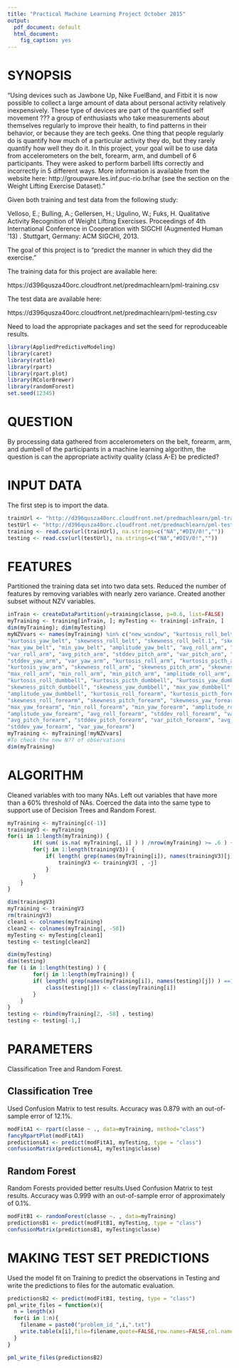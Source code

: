 ```yaml
---
title: "Practical Machine Learning Project October 2015"
output:
  pdf_document: default
  html_document:
    fig_caption: yes
---
```



# SYNOPSIS

"Using devices such as Jawbone Up, Nike FuelBand, and Fitbit it is now possible to collect a large amount of data about personal activity relatively inexpensively. These type of devices are part of the quantified self movement ??? a group of enthusiasts who take measurements about themselves regularly to improve their health, to find patterns in their behavior, or because they are tech geeks. One thing that people regularly do is quantify how much of a particular activity they do, but they rarely quantify how well they do it. In this project, your goal will be to use data from accelerometers on the belt, forearm, arm, and dumbell of 6 participants. They were asked to perform barbell lifts correctly and incorrectly in 5 different ways. More information is available from the website here: http://groupware.les.inf.puc-rio.br/har (see the section on the Weight Lifting Exercise Dataset)."

Given both training and test data from the following study:

Velloso, E.; Bulling, A.; Gellersen, H.; Ugulino, W.; Fuks, H. Qualitative Activity Recognition of Weight Lifting Exercises. Proceedings of 4th International Conference in Cooperation with SIGCHI (Augmented Human '13) . Stuttgart, Germany: ACM SIGCHI, 2013.

The goal of this project is to "predict the manner in which they did the exercise."

The training data for this project are available here:

https://d396qusza40orc.cloudfront.net/predmachlearn/pml-training.csv

The test data are available here:

https://d396qusza40orc.cloudfront.net/predmachlearn/pml-testing.csv

Need to load the appropriate packages and set the seed for reproduceable results.

```r
library(AppliedPredictiveModeling)
library(caret)
library(rattle)
library(rpart)
library(rpart.plot)
library(RColorBrewer)
library(randomForest)
set.seed(12345)
```

# QUESTION

By processing data gathered from accelerometers on the belt, forearm, arm, and dumbell of the participants in a machine learning algorithm, the question is can the appropriate activity quality (class A-E) be predicted?

# INPUT DATA
The first step is to import the data.

```r
trainUrl <- "http://d396qusza40orc.cloudfront.net/predmachlearn/pml-training.csv"
testUrl <- "http://d396qusza40orc.cloudfront.net/predmachlearn/pml-testing.csv"
training <- read.csv(url(trainUrl), na.strings=c("NA","#DIV/0!",""))
testing <- read.csv(url(testUrl), na.strings=c("NA","#DIV/0!",""))
```
# FEATURES
Partitioned the training data set into two data sets. Reduced the number of features by removing variables with nearly zero variance. Created another subset without NZV variables.

```r
inTrain <- createDataPartition(y=training$classe, p=0.6, list=FALSE)
myTraining <- training[inTrain, ]; myTesting <- training[-inTrain, ]
dim(myTraining); dim(myTesting)
myNZVvars <- names(myTraining) %in% c("new_window", "kurtosis_roll_belt", "kurtosis_picth_belt",
"kurtosis_yaw_belt", "skewness_roll_belt", "skewness_roll_belt.1", "skewness_yaw_belt",
"max_yaw_belt", "min_yaw_belt", "amplitude_yaw_belt", "avg_roll_arm", "stddev_roll_arm",
"var_roll_arm", "avg_pitch_arm", "stddev_pitch_arm", "var_pitch_arm", "avg_yaw_arm",
"stddev_yaw_arm", "var_yaw_arm", "kurtosis_roll_arm", "kurtosis_picth_arm",
"kurtosis_yaw_arm", "skewness_roll_arm", "skewness_pitch_arm", "skewness_yaw_arm",
"max_roll_arm", "min_roll_arm", "min_pitch_arm", "amplitude_roll_arm", "amplitude_pitch_arm",
"kurtosis_roll_dumbbell", "kurtosis_picth_dumbbell", "kurtosis_yaw_dumbbell", "skewness_roll_dumbbell",
"skewness_pitch_dumbbell", "skewness_yaw_dumbbell", "max_yaw_dumbbell", "min_yaw_dumbbell",
"amplitude_yaw_dumbbell", "kurtosis_roll_forearm", "kurtosis_picth_forearm", "kurtosis_yaw_forearm",
"skewness_roll_forearm", "skewness_pitch_forearm", "skewness_yaw_forearm", "max_roll_forearm",
"max_yaw_forearm", "min_roll_forearm", "min_yaw_forearm", "amplitude_roll_forearm",
"amplitude_yaw_forearm", "avg_roll_forearm", "stddev_roll_forearm", "var_roll_forearm",
"avg_pitch_forearm", "stddev_pitch_forearm", "var_pitch_forearm", "avg_yaw_forearm",
"stddev_yaw_forearm", "var_yaw_forearm")
myTraining <- myTraining[!myNZVvars]
#To check the new N?? of observations
dim(myTraining)

```
# ALGORITHM
Cleaned variables with too many NAs. Left out variables that have more than a 60% threshold of NAs. Coerced the data into the same type to support use of Decision Trees and Random Forest.

```r
myTraining <- myTraining[c(-1)]
trainingV3 <- myTraining 
for(i in 1:length(myTraining)) { 
        if( sum( is.na( myTraining[, i] ) ) /nrow(myTraining) >= .6 ) { 
        for(j in 1:length(trainingV3)) {
            if( length( grep(names(myTraining[i]), names(trainingV3)[j]) ) ==1)  { 
                trainingV3 <- trainingV3[ , -j] 
            }   
        } 
    }
}

dim(trainingV3)
myTraining <- trainingV3
rm(trainingV3)
clean1 <- colnames(myTraining)
clean2 <- colnames(myTraining[, -58]) 
myTesting <- myTesting[clean1]
testing <- testing[clean2]

dim(myTesting)
dim(testing)
for (i in 1:length(testing) ) {
        for(j in 1:length(myTraining)) {
        if( length( grep(names(myTraining[i]), names(testing)[j]) ) ==1)  {
            class(testing[j]) <- class(myTraining[i])
        }      
    }      
}
testing <- rbind(myTraining[2, -58] , testing) 
testing <- testing[-1,]
```

# PARAMETERS
Classification Tree and Random Forest.

## Classification Tree
Used Confusion Matrix to test results. Accuracy was 0.879 with an out-of-sample error of 12.1%.
```r
modFitA1 <- rpart(classe ~ ., data=myTraining, method="class")
fancyRpartPlot(modFitA1)
predictionsA1 <- predict(modFitA1, myTesting, type = "class")
confusionMatrix(predictionsA1, myTesting$classe)
```
## Random Forest
Random Forests provided better results.Used Confusion Matrix to test results. Accuracy was 0.999 with an out-of-sample error of approximately of 0.1%.

```r
modFitB1 <- randomForest(classe ~. , data=myTraining)
predictionsB1 <- predict(modFitB1, myTesting, type = "class")
confusionMatrix(predictionsB1, myTesting$classe)
```
# MAKING TEST SET PREDICTIONS
Used the model fit on Training to predict the observations in Testing and write the predictions to files for the automatic evaluation.

```r
predictionsB2 <- predict(modFitB1, testing, type = "class")
pml_write_files = function(x){
  n = length(x)
  for(i in 1:n){
    filename = paste0("problem_id_",i,".txt")
    write.table(x[i],file=filename,quote=FALSE,row.names=FALSE,col.names=FALSE)
  }
}

pml_write_files(predictionsB2)
```



